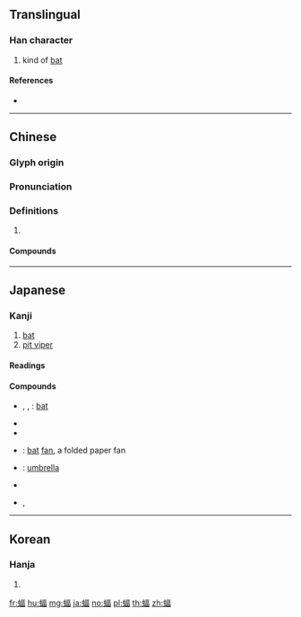 {{character info/new}}
==Translingual==

===Han character===
{{Han char|rn=142|rad=虫|as=09|sn=15|four=51166|canj=LIMRW|ids=⿰虫畐}}

# kind of [[bat]]

====References====
* {{Han ref|kx=1090.050|dkj=33288|dj=1556.030|hdz=42868.100|uh=8760}}

----

==Chinese==
{{zh-forms}}

===Glyph origin===
{{Han etym}}

===Pronunciation===
{{zh-pron
|m=fú
|c=fuk1
|mc=y
|oc=y
|cat=
}}

===Definitions===
{{zh-hanzi}}

# {{rfdef|zh}}

====Compounds====
{{zh-der|蝙蝠人|蝙蝠俠|蝙蝠}}

----

==Japanese==

===Kanji===
{{ja-kanji|grade=|rs=虫09}}

# [[bat]]
# [[pit viper]]

====Readings====
{{ja-readings|goon=[[ふく]] (fuku)|kanon=[[ふく]] (fuku)|kun=[[まむし]] (mamushi)}}

====Compounds====
{{der-top|Compounds}}
* {{ja-r|蝙蝠|こうもり}}, {{ja-r|蝙蝠|かわほり}}, {{ja-r|蝙蝠|へんぷく}}: [[bat]] {{gloss|small flying animal}}
* {{ja-r|蝙蝠蛾|こうもりが}}
* {{ja-r|蝙蝠葛|こうもりかずら}}
* {{ja-r|蝙蝠扇|かわほりおうぎ}}: [[bat]] [[fan]], a folded paper fan
* {{ja-r|蝙蝠傘|こうもりがさ}}: [[umbrella]]
* {{ja-r|蝙蝠半纏|こうもりばんてん}}
* {{ja-r|蝙蝠羽織|こうもりばおり}}, {{ja-r|蝙蝠羽織|かわほりばおり}}
{{der-bottom}}

----

==Korean==

===Hanja===
{{ko-hanja|hangeul=[[복]]|eumhun=|rv=bok|mr=pok|y=pok}}

# {{defn|lang=ko|sort=虫09}}

[[fr:蝠]]
[[hu:蝠]]
[[mg:蝠]]
[[ja:蝠]]
[[no:蝠]]
[[pl:蝠]]
[[th:蝠]]
[[zh:蝠]]